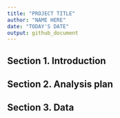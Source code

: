 ```yaml
---
title: "PROJECT TITLE"
author: "NAME HERE"
date: "TODAY'S DATE"
output: github_document
---
```


## Section 1. Introduction

## Section 2. Analysis plan

## Section 3. Data